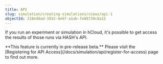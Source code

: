 ```yaml
---
title: API
slug: simulation/creating-simulations/views/api-1
objectId: 218e40ad-3932-4e97-a1ab-fe86739c8a12
---
```


If you run an experiment or simulation in hCloud, it's possible to get access the results of those runs via HASH's API.

<Hint style="info">
  **This feature is currently in pre-release beta.** Please visit the
  [Registering for API Access](/docs/simulation/api/register-for-access) page to
  find out more.
</Hint>

